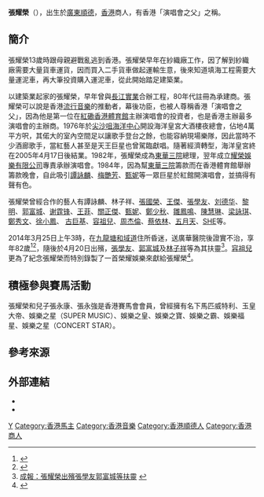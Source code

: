 {{not|張國榮|張耀揚}}
{{藝人
|姓名 = 張耀榮
|類型 = 幕後
|圖片 = Cheung Yiuwing, 2013 (cropped).JPG
|圖片尺寸 =
|圖片簡介 = 
|本名 =
|外文名 =
|外文 = 
|羅馬拼音 = Cheung Yiu-Wing
|英文名 =
|暱稱 =
|其他藝名 =
|國籍 = {{CHN-HKG}}
|民族 =
|籍貫 =
|出生日期 = 1931年
|出生地點 = {{CHN-1928}}[[廣東|廣東]][[順德|順德]]
|逝世日期 = {{death date and age|2014|3|25|1931|1|1}}
|逝世地點 = {{HK}}[[廣華醫院|廣華醫院]]
|職業 =
|語言 =
|教育程度 =
|宗教信仰 =
|配偶 = 元配：羅桂珠<br>庶室：陳月桂
|兒女 = 元配兒子：張永康、張永強、張永新<br>　　女兒：張麗珊<br>庶室兒子：張永達<br>　　　女兒：張麗芳
|父母 =
|音樂類型 =
|演奏樂器 =
|出道地點 = {{BHKG}}
|出道作 =
|出道日期 =
|代表作 =
|活躍年代 =
|網站 =
|相關團體 =
|獎項 =
|IMDb = 4006714
|電影 =
|主持節目 =
|電視劇 =
|廣播劇 =
|舞台劇 =
|書籍 =
}}
'''張耀榮'''（{{bd|1931年||2014年|3月25日|catIdx=Z張}}），出生於[[廣東|廣東]][[順德|順德]]，[[香港|香港]]商人，有香港「演唱會之父」之稱。

==簡介==
張耀榮13歲時跟母親避戰亂逃到香港。張耀榮早年在紗織廠工作，因了解到紗織廠需要大量貨車運貨，因而買入二手貨車做起運輸生意，後來知道填海工程需要大量運泥車，再大筆投資購入運泥車，從此開始踏足建築業。  

以建築業起家的張耀榮，早年曾與[[長江實業|長江實業]]合辦工程，80年代註冊為承建商。張耀榮可以說是香港[[流行音樂|流行音樂]]的推動者，幕後功臣，也被人尊稱香港「演唱會之父」，因為他是第一位在[[紅磡|紅磡]][[香港體育館|香港體育館]]主辦演唱會的投資者，也是香港主辦最多演唱會的主辦商。1976年於[[尖沙咀|尖沙咀]][[海洋中心|海洋中心]]開設海洋皇宮大酒樓夜總會，佔地4萬平方呎，其偌大的室內空間足以讓歌手登台之餘，也能容納現場樂隊，因此當時不少酒廊歌手，當紅藝人甚至是天王巨星也曾駕臨獻唱。隨著經濟轉型，海洋皇宮終在2005年4月17日後結業。1982年，張耀榮成為[[東華三院|東華三院]]總理，翌年成立[[耀榮娛樂有限公司|耀榮娛樂有限公司]]專責承辦演唱會。1984年，因為幫[[東華三院|東華三院]]籌款而在香港體育館舉辦籌款晚會，自此吸引[[譚詠麟|譚詠麟]]、[[梅艷芳|梅艷芳]]、[[甄妮|甄妮]]等一眾巨星於紅館開演唱會，並搞得有聲有色。

張耀榮曾經合作的藝人有譚詠麟、林子祥、[[張國榮|張國榮]]、[[王傑_(歌手)|王傑]]、[[張學友|張學友]]、[[刘德华|刘德华]]、[[黎明|黎明]]、[[郭富城|郭富城]]、[[谢霆锋|谢霆锋]]、[[王菲|王菲]]、[[關正傑|關正傑]]、[[甄妮|甄妮]]、[[鄭少秋|鄭少秋]]、[[雛鳳鳴|雛鳳鳴]]、[[陳慧琳|陳慧琳]]、[[梁詠琪|梁詠琪]]、[[鄭秀文|鄭秀文]]、[[徐小鳳|徐小鳳]]、 [[古巨基|古巨基]]、[[容祖兒|容祖兒]]、[[周杰倫|周杰倫]]、[[蔡依林|蔡依林]]、[[五月天|五月天]]、[[SHE|SHE]]等。

2014年3月25日上午3時，在[[九龍塘|九龍塘]][[和域道|和域道]]住所昏迷，送廣華醫院後證實不治，享年82歲<ref>{{Cite web |url=http://app1.rthk.org.hk/text/news/news_2010.php?id=994638 |title=「演唱會之父」張耀榮逝世　終年82歲 |accessdate=2014-03-25 |archive-date=2014-03-25 |archive-url=https://web.archive.org/web/20140325053727/http://app1.rthk.org.hk/text/news/news_2010.php?id=994638 |dead-url=no }}</ref><ref>{{Cite web |url=http://www2.hkej.com/instantnews/current/article/358833/ |title=演唱會之父張耀榮昏迷不治 終年82歲 |access-date=2014-03-25 |archive-url=https://web.archive.org/web/20140325060032/http://www2.hkej.com/instantnews/current/article/358833/ |archive-date=2014-03-25 |dead-url=yes }}</ref>，隨後於4月20日出殯，[[張學友|張學友]]、[[郭富城|郭富城]]及[[林子祥|林子祥]]等為其扶靈<ref>[http://www.singpao.com/yl/mx/201404/t20140420_501571.html 成報：張耀榮出殯張學友郭富城等扶靈] {{webarchive|url=https://web.archive.org/web/20140525195953/http://www.singpao.com/yl/mx/201404/t20140420_501571.html |date=2014-05-25 }}</ref>。[[容祖兒|容祖兒]]更為了紀念張耀榮而特別錄製了一首榮耀娛樂來獻給張耀榮<ref>{{Cite web |url=https://www.youtube.com/watch?v=o4Rxs9Ly0mo |title=榮耀娛樂 |accessdate=2014-04-23 |archive-date=2015-05-09 |archive-url=https://web.archive.org/web/20150509180904/https://www.youtube.com/watch?v=o4Rxs9Ly0mo |dead-url=no }}</ref>。

==積極參與賽馬活動==
張耀榮和兒子張永康、張永強是香港賽馬會會員，曾經擁有名下馬匹威特利、玉皇大帝、娛樂之星（SUPER MUSIC）、娛樂之皇、娛樂之寶、娛樂之霸、娛樂福星、娛樂之星（CONCERT STAR）。

==參考來源==
{{reflist}}

==外部連結==
{{commonscat|CHEUNG Yiu Wing (Hong Kong merchant)}}
* {{imdb name|4006714}}{{en}}
* {{hkmdb name|8382}}

[[Category:張姓|Y]]
[[Category:香港馬主|Category:香港馬主]]
[[Category:香港音樂|Category:香港音樂]]
[[Category:香港順德人|Category:香港順德人]]
[[Category:香港商人|Category:香港商人]]